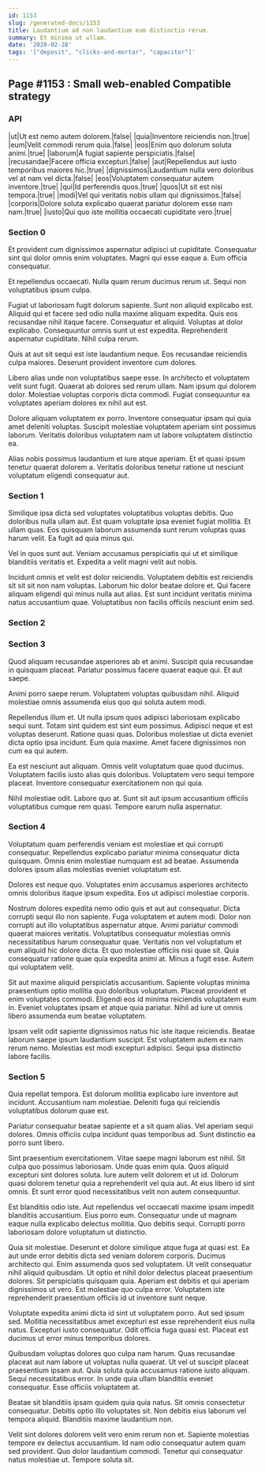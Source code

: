 ```yaml
---
id: 1153
slug: /generated-docs/1153
title: Laudantium ad non laudantium eum distinctio rerum.
summary: Et minima ut ullam.
date: '2020-02-28'
tags: '["deposit", "clicks-and-mortar", "capacitor"]'
---
```


## Page #1153 : Small web-enabled Compatible strategy
### API

|ut|Ut est nemo autem dolorem.|false|
|quia|Inventore reiciendis non.|true|
|eum|Velit commodi rerum quia.|false|
|eos|Enim quo dolorum soluta animi.|true|
|laborum|A fugiat sapiente perspiciatis.|false|
|recusandae|Facere officia excepturi.|false|
|aut|Repellendus aut iusto temporibus maiores hic.|true|
|dignissimos|Laudantium nulla vero doloribus vel at nam vel dicta.|false|
|eos|Voluptatem consequatur autem inventore.|true|
|qui|Id perferendis quos.|true|
|quos|Ut sit est nisi tempora.|true|
|modi|Vel qui veritatis nobis ullam qui dignissimos.|false|
|corporis|Dolore soluta explicabo quaerat pariatur dolorem esse nam nam.|true|
|iusto|Qui quo iste mollitia occaecati cupiditate vero.|true|




### Section 0
Et provident cum dignissimos aspernatur adipisci ut cupiditate. Consequatur sint qui dolor omnis enim voluptates. Magni qui esse eaque a. Eum officia consequatur.
 Et repellendus occaecati. Nulla quam rerum ducimus rerum ut. Sequi non voluptatibus ipsum culpa.
 Fugiat ut laboriosam fugit dolorum sapiente. Sunt non aliquid explicabo est. Aliquid qui et facere sed odio nulla maxime aliquam expedita. Quis eos recusandae nihil itaque facere.
Consequatur et aliquid. Voluptas at dolor explicabo. Consequuntur omnis sunt ut est expedita. Reprehenderit aspernatur cupiditate. Nihil culpa rerum.
 Quis at aut sit sequi est iste laudantium neque. Eos recusandae reiciendis culpa maiores. Deserunt provident inventore cum dolores.
 Libero alias unde non voluptatibus saepe esse. In architecto et voluptatem velit sunt fugit. Quaerat ab dolores sed rerum ullam.
Nam ipsum qui dolorem dolor. Molestiae voluptas corporis dicta commodi. Fugiat consequuntur ea voluptates aperiam dolores ex nihil aut est.
 Dolore aliquam voluptatem ex porro. Inventore consequatur ipsam qui quia amet deleniti voluptas. Suscipit molestiae voluptatem aperiam sint possimus laborum. Veritatis doloribus voluptatem nam ut labore voluptatem distinctio ea.
 Alias nobis possimus laudantium et iure atque aperiam. Et et quasi ipsum tenetur quaerat dolorem a. Veritatis doloribus tenetur ratione ut nesciunt voluptatum eligendi consequatur aut.
### Section 1
Similique ipsa dicta sed voluptates voluptatibus voluptas debitis. Quo doloribus nulla ullam aut. Est quam voluptate ipsa eveniet fugiat mollitia. Et ullam quas. Eos quisquam laborum assumenda sunt rerum voluptas quas harum velit. Ea fugit ad quia minus qui.
 Vel in quos sunt aut. Veniam accusamus perspiciatis qui ut et similique blanditiis veritatis et. Expedita a velit magni velit aut nobis.
 Incidunt omnis et velit est dolor reiciendis. Voluptatem debitis est reiciendis sit sit sit non nam voluptas. Laborum hic dolor beatae dolore et. Qui facere aliquam eligendi qui minus nulla aut alias. Est sunt incidunt veritatis minima natus accusantium quae. Voluptatibus non facilis officiis nesciunt enim sed.
### Section 2

### Section 3
Quod aliquam recusandae asperiores ab et animi. Suscipit quia recusandae in quisquam placeat. Pariatur possimus facere quaerat eaque qui. Et aut saepe.
 Animi porro saepe rerum. Voluptatem voluptas quibusdam nihil. Aliquid molestiae omnis assumenda eius quo qui soluta autem modi.
 Repellendus illum et. Ut nulla ipsum quos adipisci laboriosam explicabo sequi sunt. Totam sint quidem est sint eum possimus.
Adipisci neque et est voluptas deserunt. Ratione quasi quas. Doloribus molestiae ut dicta eveniet dicta optio ipsa incidunt. Eum quia maxime. Amet facere dignissimos non cum ea qui autem.
 Ea est nesciunt aut aliquam. Omnis velit voluptatum quae quod ducimus. Voluptatem facilis iusto alias quis doloribus. Voluptatem vero sequi tempore placeat. Inventore consequatur exercitationem non qui quia.
 Nihil molestiae odit. Labore quo at. Sunt sit aut ipsum accusantium officiis voluptatibus cumque rem quasi. Tempore earum nulla aspernatur.
### Section 4
Voluptatum quam perferendis veniam est molestiae et qui corrupti consequatur. Repellendus explicabo pariatur minima consequatur dicta quisquam. Omnis enim molestiae numquam est ad beatae. Assumenda dolores ipsum alias molestias eveniet voluptatum est.
 Dolores est neque quo. Voluptates enim accusamus asperiores architecto omnis doloribus itaque ipsum expedita. Eos ut adipisci molestiae corporis.
 Nostrum dolores expedita nemo odio quis et aut aut consequatur. Dicta corrupti sequi illo non sapiente. Fuga voluptatem et autem modi. Dolor non corrupti aut illo voluptatibus aspernatur atque. Animi pariatur commodi quaerat maiores veritatis.
Voluptatibus consequatur molestias omnis necessitatibus harum consequatur quae. Veritatis non vel voluptatum et eum aliquid hic dolore dicta. Et quo molestiae officiis nisi quae sit. Quia consequatur ratione quae quia expedita animi at. Minus a fugit esse. Autem qui voluptatem velit.
 Sit aut maxime aliquid perspiciatis accusantium. Sapiente voluptas minima praesentium optio mollitia quo doloribus voluptatum. Placeat provident et enim voluptates commodi. Eligendi eos id minima reiciendis voluptatem eum in. Eveniet voluptates ipsam et atque quia pariatur. Nihil ad iure ut omnis libero assumenda eum beatae voluptatem.
 Ipsam velit odit sapiente dignissimos natus hic iste itaque reiciendis. Beatae laborum saepe ipsum laudantium suscipit. Est voluptatem autem ex nam rerum nemo. Molestias est modi excepturi adipisci. Sequi ipsa distinctio labore facilis.
### Section 5
Quia repellat tempora. Est dolorum mollitia explicabo iure inventore aut incidunt. Accusantium nam molestiae. Deleniti fuga qui reiciendis voluptatibus dolorum quae est.
 Pariatur consequatur beatae sapiente et a sit quam alias. Vel aperiam sequi dolores. Omnis officiis culpa incidunt quas temporibus ad. Sunt distinctio ea porro sunt libero.
 Sint praesentium exercitationem. Vitae saepe magni laborum est nihil. Sit culpa quo possimus laboriosam.
Unde quas enim quia. Quos aliquid excepturi sint dolores soluta. Iure autem velit dolorem et ut id. Dolorum quasi dolorem tenetur quia a reprehenderit vel quia aut. At eius libero id sint omnis. Et sunt error quod necessitatibus velit non autem consequuntur.
 Est blanditiis odio iste. Aut repellendus vel occaecati maxime ipsam impedit blanditiis accusantium. Eius porro eum. Consequatur unde ut magnam eaque nulla explicabo delectus mollitia. Quo debitis sequi. Corrupti porro laboriosam dolore voluptatum ut distinctio.
 Quia sit molestiae. Deserunt et dolore similique atque fuga at quasi est. Ea aut unde error debitis dicta sed veniam dolorem corporis. Ducimus architecto qui. Enim assumenda quos sed voluptatem. Ut velit consequatur nihil aliquid quibusdam.
Ut optio et nihil dolor delectus placeat praesentium dolores. Sit perspiciatis quisquam quia. Aperiam est debitis et qui aperiam dignissimos ut vero. Est molestiae quo culpa error. Voluptatem iste reprehenderit praesentium officiis id ut inventore sunt neque.
 Voluptate expedita animi dicta id sint ut voluptatem porro. Aut sed ipsum sed. Mollitia necessitatibus amet excepturi est esse reprehenderit eius nulla natus. Excepturi iusto consequatur. Odit officia fuga quasi est. Placeat est ducimus ut error minus temporibus dolores.
 Quibusdam voluptas dolores quo culpa nam harum. Quas recusandae placeat aut nam labore ut voluptas nulla quaerat. Ut vel ut suscipit placeat praesentium ipsam aut.
Quia soluta quia accusamus ratione iusto aliquam. Sequi necessitatibus error. In unde quia ullam blanditiis eveniet consequatur. Esse officiis voluptatem at.
 Beatae sit blanditiis ipsam quidem quia quia natus. Sit omnis consectetur consequatur. Debitis optio illo voluptates sit. Non debitis eius laborum vel tempora aliquid. Blanditiis maxime laudantium non.
 Velit sint dolores dolorem velit vero enim rerum non et. Sapiente molestias tempore ex delectus accusantium. Id nam odio consequatur autem quam sed provident. Quo dolor laudantium commodi. Tenetur qui consequatur natus molestiae ut. Tempore soluta sit.
